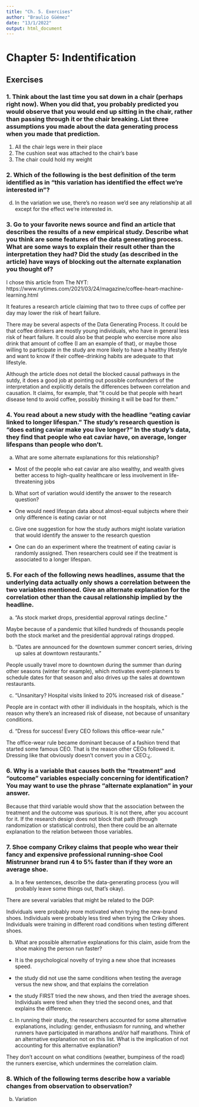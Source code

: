 ```yaml
---
title: "Ch. 5. Exercises"
author: "Braulio Güémez"
date: "13/1/2022"
output: html_document
---
```


# Chapter 5: Indentification
## Exercises


### 1. Think about the last time you sat down in a chair (perhaps right now). When you did that, you probably predicted you would observe that you would end up sitting in the chair, rather than passing through it or the chair breaking. List three assumptions you made about the data generating process when you made that prediction.

1) All the chair legs were in their place
2) The cushion seat was attached to the chair's base 
3) The chair could hold my weight

### 2.	Which of the following is the best definition of the term identified as in “this variation has identified the effect we’re interested in”?

d.	In the variation we use, there’s no reason we’d see any relationship at all except for the effect we’re interested in.



### 3.	Go to your favorite news source and find an article that describes the results of a new empirical study. Describe what you think are some features of the data generating process. What are some ways to explain their result other than the interpretation they had? Did the study (as described in the article) have ways of blocking out the alternate explanation you thought of?


I chose this article from The NYT:
https://www.nytimes.com/2021/03/24/magazine/coffee-heart-machine-learning.html

It features a research article claiming that two to three cups of coffee per day may lower the risk of heart failure.

There may be several aspects of the Data Generating Process. It could be that coffee drinkers are mostly young individuals, who have in general less risk of heart failure. It could also be that people who exercise more also drink that amount of coffee (I am an example of that), or maybe those willing to participate in the study are more likely to have a healthy lifestyle and want to know if their coffee-drinking habits are adequate to that lifestyle. 

Although the article does not detail the blocked causal pathways in the sutdy, it does a good job at pointing out possible confounders of the interpretation and explicitly details the differences between correlation and causation. It claims, for example, that "it could be that people with heart disease tend to avoid coffee, possibly thinking it will be bad for them." 

### 4.	You read about a new study with the headline “eating caviar linked to longer lifespan.” The study’s research question is “does eating caviar make you live longer?” In the study’s data, they find that people who eat caviar have, on average, longer lifespans than people who don’t. 

a.	What are some alternate explanations for this relationship? 

- Most of the people who eat caviar are also wealthy, and wealth gives better access to high-quality healthcare or less involvement in life-threatening jobs


b.	What sort of variation would identify the answer to the research question? 

- One would need lifespan data about almost-equal subjects where their only difference is eating caviar or not   

c.	Give one suggestion for how the study authors might isolate variation that would identify the answer to the research question

- One can do an experiment where the treatment of eating caviar is randomly assigned. Then researchers could see if the treatment is associated to a longer lifespan.


### 5. For each of the following news headlines, assume that the underlying data actually only shows a correlation between the two variables mentioned. Give an alternate explanation for the correlation other than the causal relationship implied by the headline. 

a.	“As stock market drops, presidential approval ratings decline.”

Maybe because of a pandemic that killed hundreds of thousands people both the stock market and the presidential approval ratings dropped.

b.	“Dates are announced for the downtown summer concert series, driving up sales at downtown restaurants.” 

People usually travel more to downtown during the summer than during other seasons (winter for example), which motivates event-planners to schedule dates for that season and also drives up the sales at downtown restaurants.  

c.	“Unsanitary? Hospital visits linked to 20% increased risk of disease.” 

People are in contact with other ill individuals in the hospitals, which is the reason why there's an increased risk of disease, not because of unsanitary conditions.

d. “Dress for success! Every CEO follows this office-wear rule.”

The office-wear rule became dominant because of a fashion trend that started some famous CEO. That is the reason other CEOs followed it. Dressing like that obviously doesn't convert you in a CEO:¿.

### 6.	Why is a variable that causes both the “treatment” and “outcome” variables especially concerning for identification? You may want to use the phrase “alternate explanation” in your answer.

Because that third variable would show that the association between the treatment and the outcome was spurious. It is not there, after you account for it. If the research design does not block that path (through randomization or statistical controls), then there could be an alternate explanation to the relation between those variables.


### 7. Shoe company Crikey claims that people who wear their fancy and expensive professional running-shoe Cool Mistrunner brand run 4 to 5% faster than if they wore an average shoe. 


a.	In a few sentences, describe the data-generating process (you will probably leave some things out, that’s okay). 

There are several variables that might be related to the DGP: 

Individuals were probably more motivated when trying the new-brand shoes.
Individuals were probably less tired when trying the Crikey shoes.
Individuals were training in different road conditions when testing different shoes.


b.	What are possible alternative explanations for this claim, aside from the shoe making the person run faster?

* It is the psychological novelty of trying a new shoe that increases speed.

* the study did not use the same conditions when testing the average versus the new show, and that explains the correlation

* the study FIRST tried the new shows, and then tried the average shoes. Individuals were tired when they tried the second ones, and that explains the difference.


c.	In running their study, the researchers accounted for some alternative explanations, including: gender, enthusiasm for running, and whether runners have participated in marathons and/or half marathons. Think of an alternative explanation not on this list. What is the implication of not accounting for this alternative explanation?

They don't account on what conditions (weather, bumpiness of the road) the runners exercise, which undermines the correlation claim. 

### 8. Which of the following terms describe how a variable changes from observation to observation?


b. Variation